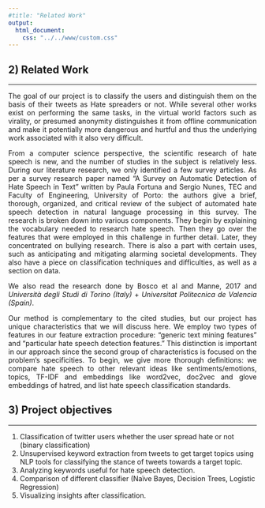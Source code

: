 ```yaml
---
#title: "Related Work"
output: 
  html_document:
    css: "../../www/custom.css"
---
```


<div class="bodyRmdContent">
## 2) Related Work
***
<p style="text-align: justify;">
The goal of our project is to classify the users and distinguish them on the basis of their tweets as Hate spreaders or not. While several other works exist on performing the same tasks, in the virtual world factors such as virality, or presumed anonymity distinguishes it from offline communication and make it potentially more dangerous and hurtful and thus the underlying work associated with it also very difficult.
</p>
<p style="text-align: justify;">
From a computer science perspective, the scientific research of hate speech is new, and the number of studies in the subject is relatively less. During our literature research, we only identified a few survey articles.  As per a survey research paper named “A Survey on Automatic Detection of Hate Speech in Text” written by Paula Fortuna and Sergio Nunes, TEC and Faculty of Engineering, University of Porto:  the authors give a brief, thorough, organized, and critical review of the subject of automated hate speech detection in natural language processing in this survey. The research is broken down into various components. They begin by explaining the vocabulary needed to research hate speech. Then they go over the features that were employed in this challenge in further detail. Later, they concentrated on bullying research. There is also a part with certain uses, such as anticipating and mitigating alarming societal developments. They also have a piece on classification techniques and difficulties, as well as a section on data.
</p>
<p style="text-align: justify;">
We also read the research done by Bosco et al and Manne, 2017 and  *Università degli Studi di Torino (Italy)* + *Universitat Politecnica de Valencia (Spain)*.
</p>
<p style="text-align: justify;">
Our method is complementary to the cited studies, but our project has unique characteristics that we will discuss here. We employ two types of features in our feature extraction procedure: "generic text mining features" and "particular hate speech detection features."  This distinction is important in our approach since the second group of characteristics is focused on the problem's specificities. To begin, we give more thorough definitions: we compare hate speech to other relevant ideas like sentiments/emotions, topics, TF-IDF and embeddings like word2vec, doc2vec and glove embeddings of hatred, and list hate speech classification standards.
</p>
## 3) Project objectives
***

1. Classification of twitter users whether the user spread hate or not (binary     classification)
2. Unsupervised keyword extraction from tweets to get target topics using NLP tools for classifying the stance of tweets towards a target topic.
3. Analyzing keywords useful for hate speech detection.
4. Comparison of different classifier (Naïve Bayes, Decision Trees, Logistic Regression)
5. Visualizing insights after classification.
</div>